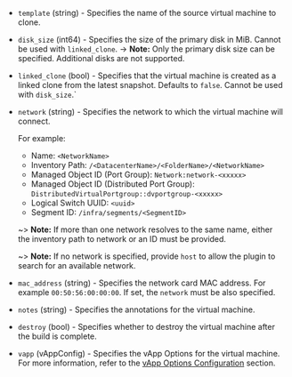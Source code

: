 <!-- Code generated from the comments of the CloneConfig struct in builder/vsphere/clone/step_clone.go; DO NOT EDIT MANUALLY -->

- `template` (string) - Specifies the name of the source virtual machine to clone.

- `disk_size` (int64) - Specifies the size of the primary disk in MiB.
  Cannot be used with `linked_clone`.
  -> **Note:** Only the primary disk size can be specified. Additional disks are not supported.

- `linked_clone` (bool) - Specifies that the virtual machine is created as a linked clone from the latest snapshot. Defaults to `false`.
  Cannot be used with `disk_size`.`

- `network` (string) - Specifies the network to which the virtual machine will connect.
  
  For example:
  
  - Name: `<NetworkName>`
  - Inventory Path: `/<DatacenterName>/<FolderName>/<NetworkName>`
  - Managed Object ID (Port Group): `Network:network-<xxxxx>`
  - Managed Object ID (Distributed Port Group): `DistributedVirtualPortgroup::dvportgroup-<xxxxx>`
  - Logical Switch UUID: `<uuid>`
  - Segment ID: `/infra/segments/<SegmentID>`
  
  ~> **Note:** If more than one network resolves to the same name, either the inventory path to
  network or an ID must be provided.
  
  ~> **Note:** If no network is specified, provide `host` to allow the plugin to search for an
  available network.

- `mac_address` (string) - Specifies the network card MAC address. For example `00:50:56:00:00:00`.
  If set, the `network` must be also specified.

- `notes` (string) - Specifies the annotations for the virtual machine.

- `destroy` (bool) - Specifies whether to destroy the virtual machine after the build is complete.

- `vapp` (vAppConfig) - Specifies the vApp Options for the virtual machine. For more information, refer to the
  [vApp Options Configuration](/packer/plugins/builders/vmware/vsphere-clone#vapp-options-configuration)
  section.

<!-- End of code generated from the comments of the CloneConfig struct in builder/vsphere/clone/step_clone.go; -->

